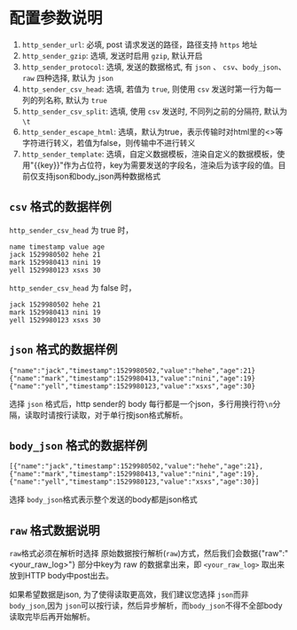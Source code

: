 # 配置参数说明
1. `http_sender_url`: 必填, post 请求发送的路径，路径支持 `https` 地址
1. `http_sender_gzip`: 选填, 发送时启用 `gzip`, 默认开启
1. `http_sender_protocol`: 选填, 发送的数据格式, 有 `json` 、 `csv`、`body_json`、`raw` 四种选择, 默认为 `json`
1. `http_sender_csv_head`: 选填, 若值为 `true`, 则使用 `csv` 发送时第一行为每一列的列名称, 默认为 `true`
1. `http_sender_csv_split`: 选填, 使用 `csv` 发送时, 不同列之前的分隔符, 默认为 `\t`
1. `http_sender_escape_html`: 选填，默认为true，表示传输时对html里的<>等字符进行转义，若值为false，则传输中不进行转义
1. `http_sender_template`: 选填，自定义数据模板，渲染自定义的数据模板，使用"{{key}}"作为占位符，key为需要发送的字段名，渲染后为该字段的值。目前仅支持json和body_json两种数据格式

## `csv` 格式的数据样例

`http_sender_csv_head` 为 true 时，

```
name timestamp value age
jack 1529980502 hehe 21
mark 1529980413 nini 19
yell 1529980123 xsxs 30
```

`http_sender_csv_head` 为 false 时，

```
jack 1529980502 hehe 21
mark 1529980413 nini 19
yell 1529980123 xsxs 30
```

## `json` 格式的数据样例

```
{"name":"jack","timestamp":1529980502,"value":"hehe","age":21}
{"name":"mark","timestamp":1529980413,"value":"nini","age":19}
{"name":"yell","timestamp":1529980123,"value":"xsxs","age":30}
```

选择 `json` 格式后，http sender的 body 每行都是一个json，多行用换行符`\n`分隔，读取时请按行读取，对于单行按json格式解析。

## `body_json` 格式的数据样例

```
[{"name":"jack","timestamp":1529980502,"value":"hehe","age":21},
{"name":"mark","timestamp":1529980413,"value":"nini","age":19},
{"name":"yell","timestamp":1529980123,"value":"xsxs","age":30}]
```

选择 `body_json`格式表示整个发送的body都是json格式


## `raw` 格式数据说明

`raw`格式必须在解析时选择 原始数据按行解析(`raw`)方式，然后我们会数据{"raw":"<your_raw_log>"} 部分中key为 raw 的数据拿出来，即 `<your_raw_log>` 取出来放到HTTP body中post出去。
 

如果希望数据是json, 为了使得读取更高效，我们建议您选择 `json`而非 `body_json`,因为 `json`可以按行读，然后异步解析，而`body_json`不得不全部body读取完毕后再开始解析。